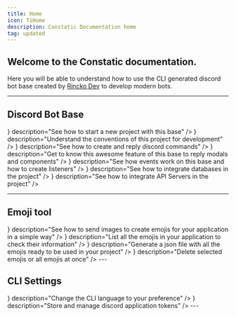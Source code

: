 ```yaml
---
title: Home
icon: TiHome
description: Constatic Documentation home
tag: updated 
---
```


## Welcome to the Constatic documentation.

Here you will be able to understand how to use the CLI generated discord bot base created by [Rincko Dev](https://github.com/rinckodev) to develop modern bots.

---

## Discord Bot Base

<Cards className="lg:grid-cols-3">
	<Card
		href="/docs/discord/start"
		title="Get started"
		icon={<icons.FaClipboard/>}
		description="See how to start a new project with this base"
	/>
	<Card
		href="/docs/discord/conventions"
		title="Conventions"
		icon={<icons.FaHandshake/>}
		description="Understand the conventions of this project for development"
	/>
	<Card
		href="/docs/discord/commands"
		title="Commands"
		icon={<icons.HiMiniCommandLine/>}
		description="See how to create and reply discord commands"
	/>
	<Card
		href="/docs/discord/responders"
		title="Responders"
		icon={<icons.BsFillReplyFill/>}
		description="Get to know this awesome feature of this base to reply modals and components"
	/>
	<Card
		href="/docs/discord/events"
		title="Events"
		icon={<icons.RiCalendarEventFill/>}
		description="See how events work on this base and how to create listeners"
	/>
	<Card
		href="/docs/discord/presets/databases"
		title="Databases"
		icon={<icons.FaDatabase/>}
		description="See how to integrate databases in the project"
	/>
	<Card
		href="/docs/discord/presets/servers"
		title="API Servers"
		icon={<icons.FaGlobe/>}
		description="See how to integrate API Servers in the project"
	/>
</Cards>

---

## Emoji tool

<Cards className="lg:grid-cols-2">
	<Card
		href="/docs/emojis/upload"
		title="Sending emojis"
		icon={<icons.HiUpload/>}
		description="See how to send images to create emojis for your application in a simple way"
	/>
	<Card
		href="/docs/emojis/list"
		title="Listing emojis"
		icon={<icons.FaRegListAlt/>}
		description="List all the emojis in your application to check their information"
	/>
	<Card
		href="/docs/emojis/file"
		title="Emojis file"
		icon={<icons.FaFileDownload/>}
		description="Generate a json file with all the emojis ready to be used in your project"
	/>
	<Card
		href="/docs/emojis/delete"
		title="Deleting emojis"
		icon={<icons.FaTrashAlt/>}
		description="Delete selected emojis or all emojis at once"
	/>
</Cards>
---

## CLI Settings

<Cards className="lg:grid-cols-2">
	<Card
		href="/docs/settings/language"
		title="Language"
		icon={<icons.IoLanguage/>}
		description="Change the CLI language to your preference"
	/>
	<Card
		href="/docs/settings/tokens"
		title="Tokens"
		icon={<icons.IoMdKey/>}
		description="Store and manage discord application tokens"
/>
</Cards>
---